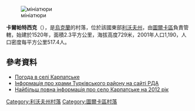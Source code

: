 {{coord|48|57|17|N|22|54|13|E|scale:100000|display=title}}
[[File:Karpatske_village.jpg|мініатюри]]

'''卡爾帕特西克'''（{{lang-uk|Карпатське}}），是[[烏克蘭|烏克蘭]]的村落，位於該國東部[[利沃夫州|利沃夫州]]，由[[圖爾卡區|圖爾卡區]]負責管轄，始建於1520年，面積2.3平方公里，海拔高度729米，2001年人口1,190，人口密度每平方公里517.4人。

==參考資料==
* [http://weather.in.ua/ua/l'vovskaja/10194 Погода в селі Карпатське]{{Wayback|url=http://weather.in.ua/ua/l'vovskaja/10194 |date=20111221150250 }}
* [http://turka-rda.gov.ua/turkivschyna-turystychna/1284-2/ Інформація про храми Турківського району на сайті РДА]{{Wayback|url=http://turka-rda.gov.ua/turkivschyna-turystychna/1284-2/ |date=20161006031122 }}
* [http://vk.com/club14444629 Найбільш повна інформація про село Карпатське на 2012 рік]{{Wayback|url=http://vk.com/club14444629 |date=20141015092031 }}

{{DEFAULTSORT:Карпатське}}
[[Category:利沃夫州村落|Category:利沃夫州村落]]
[[Category:圖爾卡區村落|Category:圖爾卡區村落]]


{{Lviv-geo-stub}}